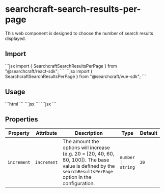 
# searchcraft-search-results-per-page

This web component is designed to choose the number of search results displayed.

## Import

<Tabs>
<TabItem label="React">
```jsx
import { SearchcraftSearchResultsPerPage } from "@searchcraft/react-sdk";
```
</TabItem>
<TabItem label="Vue">
```jsx
import { SearchcraftSearchResultsPerPage } from "@searchcraft/vue-sdk";
```
</TabItem>
</Tabs>


## Usage

<Tabs>
<TabItem label="JS">
```html
<!-- index.html -->
<searchcraft-search-results-per-page increment="20" />
```
</TabItem>
<TabItem label="React">
```jsx
<SearchcraftSearchResultsPerPage increment={20} />
```
</TabItem>
<TabItem label="Vue">
```jsx
<SearchcraftSearchResultsPerPage increment="20" />
```
</TabItem>
</Tabs>


## Properties

| Property | Attribute | Description | Type | Default |
| -------- | --------- | ----------- | ---- | ------- |
| `increment` | `increment` | The amount the options will increase (e.g. 20 = [20, 40, 60, 80, 100]). The base value is defined by the `searchResultsPerPage` option in the configuration. | `number \| string` | `20` |

